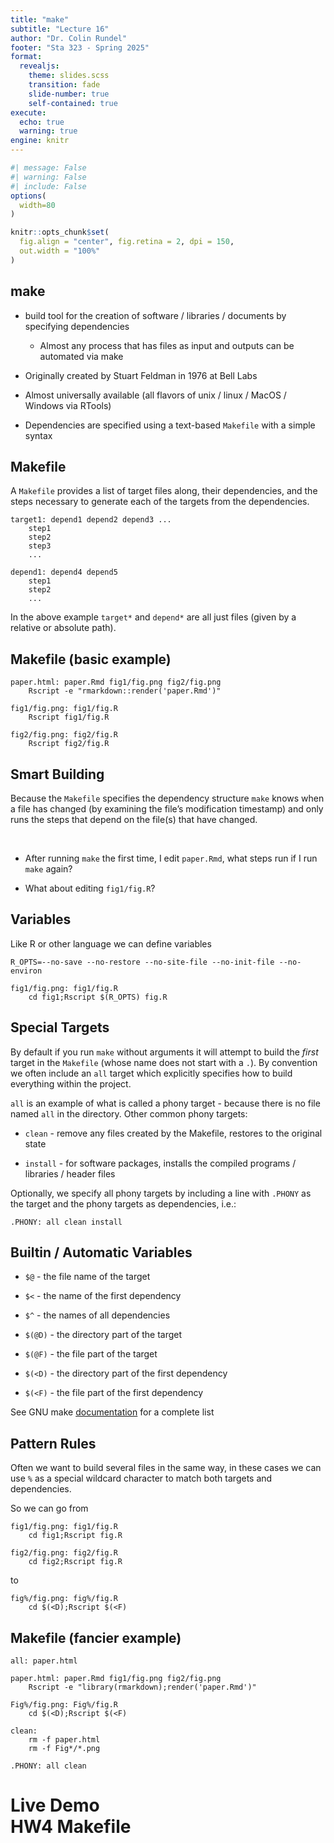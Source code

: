 ```yaml
---
title: "make"
subtitle: "Lecture 16"
author: "Dr. Colin Rundel"
footer: "Sta 323 - Spring 2025"
format:
  revealjs:
    theme: slides.scss
    transition: fade
    slide-number: true
    self-contained: true
execute:
  echo: true
  warning: true
engine: knitr
---
```



```r
#| message: False
#| warning: False
#| include: False
options(
  width=80
)

knitr::opts_chunk$set(
  fig.align = "center", fig.retina = 2, dpi = 150,
  out.width = "100%"
)
```



## make

* build tool for the creation of software / libraries / documents by specifying dependencies

  - Almost any process that has files as input and outputs can be automated via make

* Originally created by Stuart Feldman in 1976 at Bell Labs

* Almost universally available (all flavors of unix / linux / MacOS / Windows via RTools)

* Dependencies are specified using a text-based `Makefile` with a simple syntax



## Makefile

A `Makefile` provides a list of target files along, their dependencies, and the steps necessary to generate each of the targets from the dependencies.

```make
target1: depend1 depend2 depend3 ...
    step1
    step2
    step3
    ...

depend1: depend4 depend5
    step1
    step2
    ...
```

In the above example `target*` and `depend*` are all just files (given by a relative or absolute path).




## Makefile (basic example)

```make
paper.html: paper.Rmd fig1/fig.png fig2/fig.png
	Rscript -e "rmarkdown::render('paper.Rmd')"

fig1/fig.png: fig1/fig.R
	Rscript fig1/fig.R

fig2/fig.png: fig2/fig.R
	Rscript fig2/fig.R
```



## Smart Building

Because the `Makefile` specifies the dependency structure `make` knows when a file has changed (by examining the file's modification timestamp) and only runs the steps that depend on the file(s) that have changed.

<br />

* After running `make` the first time, I edit `paper.Rmd`, what steps run if I run `make` again?

* What about editing `fig1/fig.R`?



## Variables

Like R or other language we can define variables

```make
R_OPTS=--no-save --no-restore --no-site-file --no-init-file --no-environ

fig1/fig.png: fig1/fig.R
    cd fig1;Rscript $(R_OPTS) fig.R
```



## Special Targets

::: {.medium}
By default if you run `make` without arguments it will attempt to build the *first* target in the `Makefile` (whose name does not start with a `.`). By convention we often include an `all` target which explicitly specifies how to build everything within the project.

`all` is an example of what is called a phony target - because there is no file named `all` in the directory. Other common phony targets:

* `clean` - remove any files created by the Makefile, restores to the original state

* `install` - for software packages, installs the compiled programs / libraries / header files


Optionally, we specify all phony targets by including a line with `.PHONY` as the target and the phony targets as dependencies, i.e.:

```make
.PHONY: all clean install
```
:::


## Builtin / Automatic Variables

* `$@` - the file name of the target

* `$<` - the name of the first dependency

* `$^` - the names of all dependencies

* `$(@D)` - the directory part of the target

* `$(@F)` - the file part of the target

* `$(<D)` - the directory part of the first dependency

* `$(<F)` - the file part of the first dependency

::: {.aside}
See GNU make [documentation](https://www.gnu.org/software/make/manual/html_node/Automatic-Variables.html) for a complete list
:::


## Pattern Rules

Often we want to build several files in the same way, in these cases we can use `%` as a special wildcard character to match both targets and dependencies.

So we can go from

```make
fig1/fig.png: fig1/fig.R
	cd fig1;Rscript fig.R

fig2/fig.png: fig2/fig.R
	cd fig2;Rscript fig.R
```

to

```make
fig%/fig.png: fig%/fig.R
	cd $(<D);Rscript $(<F)
```



## Makefile (fancier example)

```make
all: paper.html

paper.html: paper.Rmd fig1/fig.png fig2/fig.png
    Rscript -e "library(rmarkdown);render('paper.Rmd')"

Fig%/fig.png: Fig%/fig.R
    cd $(<D);Rscript $(<F)

clean:
    rm -f paper.html
    rm -f Fig*/*.png

.PHONY: all clean
```



# Live Demo <br/> HW4 Makefile

